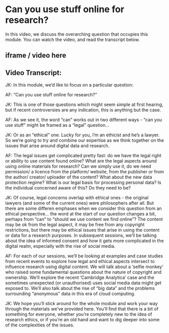 # Can you use stuff online for research?

In this video, we discuss the overarching question that occupies this module. You can watch the video, and read the transcript below.

## iframe / video here

## Video Transcript:

JK: In this module, we'd like to focus on a particular question:

AF: "Can you use stuff online for research?"

JK: This is one of those questions which might seem simple at first hearing, but if recent controversies are any indication, this is anything but the case.

AF: As we see it, the word "can" works out in two different ways - "can you use stuff" might be framed as a "legal" question...

JK: Or as an "ethical" one. Lucky for you, I'm an ethicist and he's a lawyer. So we're going to try and combine our expertise as we think together on the issues that arise around digital data and research.

AF: The legal issues get complicated pretty fast: do we have the legal right or ability to use content found online?  What are the legal aspects around using online materials for research?  Can we simply use it, do we need permission/ a licence from the platform/ website, from the publisher or from the author/ creator/ uploader of the content? What about the new data protection regime?  What is our legal basis for processing personal data?  Is the individual concerned aware of this?  Do they need to be?

JK: Of course, legal concerns overlap with ethical ones - the original lawyers (and some of the current ones) were philosophers after all. But there are some differen emphases when we consider this question from an ethical perspective... the word at the start of our question changes a bit, perhaps from "can" to "should we use content we find online"?  The content may be ok from the legal aspect, it may be free from any copyright restrictions, but there may be ethical issues that arise in using the content or data for a research purposes. In subsequent sessions, we'll be talking about the idea of informed consent and how it gets more complicated in the digital realm, especially with the rise of social media. 

AF: For each of our sessions, we'll be looking at examples and case studies from recent events to explore how legal and ethical aspects intersect to influence research using digital content. We will talk about a ‘selfie monkey’ who raised some fundamental questions about the nature of copyright and ownership.  We’ll explore the recent ‘Cambridge Analytica’ case and the sometimes unexpected (or unauthorised) uses social media data might get exposed to. We'll also talk about the rise of "big data" and the problems surrounding "anonymous" data in this era of cloud computing. 

JK: We hope you'll stick around for the whole module and work your way through the materials we've provided here. You'll find that there is a bit of something for everyone, whether you're completely new to the idea of research ethics, or if you're an old hand and want to dig deeper into some of the complexities of the issues.